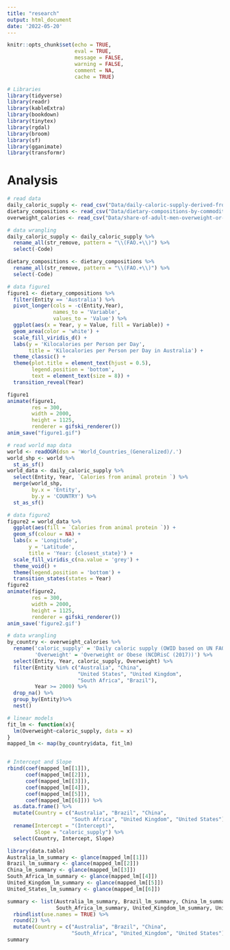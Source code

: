 ```yaml
---
title: "research"
output: html_document
date: '2022-05-20'
---
```


```r
knitr::opts_chunk$set(echo = TRUE,
                      eval = TRUE,
                      message = FALSE, 
                      warning = FALSE,
                      comment = NA,
                      cache = TRUE)
```


```r
# Libraries
library(tidyverse)
library(readr)
library(kableExtra)
library(bookdown)
library(tinytex)
library(rgdal)
library(broom)
library(sf)
library(gganimate)
library(transformr)
```


# Analysis

```r
# read data
daily_caloric_supply <- read_csv("Data/daily-caloric-supply-derived-from-carbohydrates-protein-and-fat.csv")
dietary_compositions <- read_csv("Data/dietary-compositions-by-commodity-group.csv")
overweight_calories <- read_csv("Data/share-of-adult-men-overweight-or-obese-vs-daily-supply-of-calories.csv")
```


```r
# data wrangling
daily_caloric_supply <- daily_caloric_supply %>%
  rename_all(str_remove, pattern = "\\(FAO.+\\)") %>%
  select(-Code)

dietary_compositions <- dietary_compositions %>%
  rename_all(str_remove, pattern = "\\(FAO.+\\)") %>%
  select(-Code)
```


```r
# data figure1
figure1 <- dietary_compositions %>% 
  filter(Entity == 'Australia') %>% 
  pivot_longer(cols = -c(Entity,Year),
               names_to = 'Variable',
               values_to = 'Value') %>% 
  ggplot(aes(x = Year, y = Value, fill = Variable)) +
  geom_area(color = 'white') +
  scale_fill_viridis_d() +
  labs(y = 'Kilocalories per Person per Day',
       title = 'Kilocalories per Person per Day in Australia') +
  theme_classic() +
  theme(plot.title = element_text(hjust = 0.5),
        legend.position = 'bottom',
        text = element_text(size = 8)) +
  transition_reveal(Year)

figure1
animate(figure1,
        res = 300,
        width = 2000,
        height = 1125,
        renderer = gifski_renderer())
anim_save("figure1.gif")
```


```r
# read world map data
world <- readOGR(dsn = 'World_Countries_(Generalized)/.')
world_shp <- world %>% 
  st_as_sf()
world_data <- daily_caloric_supply %>%
  select(Entity, Year, `Calories from animal protein `) %>%
  merge(world_shp,
        by.x = 'Entity',
        by.y = 'COUNTRY') %>% 
  st_as_sf()

# data figure2
figure2 = world_data %>%
  ggplot(aes(fill = `Calories from animal protein `)) +
  geom_sf(colour = NA) +
  labs(x = 'Longitude',
       y = 'Latitude',
       title = 'Year: {closest_state}') +
  scale_fill_viridis_c(na.value = 'grey') +
  theme_void() +
  theme(legend.position = 'bottom') +
  transition_states(states = Year)
figure2
animate(figure2,
        res = 300,
        width = 2000,
        height = 1125,
        renderer = gifski_renderer())
anim_save('figure2.gif')
```


```r
# data wrangling
by_country <- overweight_calories %>% 
  rename('caloric_supply' = 'Daily caloric supply (OWID based on UN FAO & historical sources)',
         'Overweight' = 'Overweight or Obese (NCDRisC (2017))') %>% 
  select(Entity, Year, caloric_supply, Overweight) %>%
  filter(Entity %in% c("Australia", "China",
                       "United States", "United Kingdom",
                       "South Africa", "Brazil"),
         Year >= 2000) %>%
  drop_na() %>%
  group_by(Entity)%>%
  nest()
```


```r
# linear models
fit_lm <- function(x){
  lm(Overweight~caloric_supply, data = x)
}
mapped_lm <- map(by_country$data, fit_lm)


# Intercept and Slope
rbind(coef(mapped_lm[[1]]),
      coef(mapped_lm[[2]]),
      coef(mapped_lm[[3]]),
      coef(mapped_lm[[4]]),
      coef(mapped_lm[[5]]),
      coef(mapped_lm[[6]])) %>%
  as.data.frame() %>%
  mutate(Country = c("Australia", "Brazil", "China", 
                     "South Africa", "United Kingdom", "United States")) %>%
  rename(Intercept = "(Intercept)",
         Slope = "caloric_supply") %>%
  select(Country, Intercept, Slope)
```


```r
library(data.table)
Australia_lm_summary <- glance(mapped_lm[[1]])
Brazil_lm_summary <- glance(mapped_lm[[2]])
China_lm_summary <- glance(mapped_lm[[3]])
South_Africa_lm_summary <- glance(mapped_lm[[4]])
United_Kingdom_lm_summary <- glance(mapped_lm[[5]])
United_States_lm_summary <- glance(mapped_lm[[6]])

summary <- list(Australia_lm_summary, Brazil_lm_summary, China_lm_summary, 
                South_Africa_lm_summary, United_Kingdom_lm_summary, United_States_lm_summary) %>%
  rbindlist(use.names = TRUE) %>%
  round(2) %>%
  mutate(Country = c("Australia", "Brazil", "China",
                     "South_Africa", "United_Kingdom", "United States"))
summary
```



